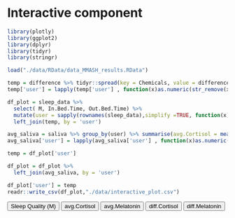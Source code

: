 # Interactive component

```r
library(plotly)
library(ggplot2)
library(dplyr)
library(tidyr)
library(stringr)

load("./data/RData/data_MMASH_results.RData")

temp = difference %>% tidyr::spread(key = Chemicals, value = difference)
temp['user'] = lapply(temp['user'] , function(x)as.numeric(str_remove(x, "user_")))

df_plot = sleep_data %>% 
  select( M, In.Bed.Time, Out.Bed.Time) %>% 
  mutate(user = sapply(rownames(sleep_data),simplify =TRUE, function(x)as.numeric(stringr::str_remove(x, "user_")))) %>% 
  left_join(temp, by = 'user')

avg_saliva = saliva %>% group_by(user) %>% summarise(avg.Cortisol = mean(Cortisol.NORM), avg.Melatonin = mean(Melatonin.NORM))
avg_saliva['user'] = lapply(avg_saliva['user'] , function(x)as.numeric(str_remove(x, "user_")))

temp = df_plot['user']

df_plot = df_plot %>% 
  left_join(avg_saliva, by = 'user')

df_plot['user'] = temp
readr::write_csv(df_plot,"./data/interactive_plot.csv")
```


<meta charset="utf-8">
          
<!-- Load d3.js -->
<script src="https://d3js.org/d3.v6.js"></script>

<!-- Add 2 buttons -->
<button onclick="update('M')">Sleep Quality (M)</button>
<button onclick="update('avg.Cortisol')">avg.Cortisol</button>
<button onclick="update('avg.Melatonin')">avg.Melatonin</button>
<button onclick="update('Cortisol.NORM')">diff.Cortisol</button>
<button onclick="update('Melatonin.NORM')">diff.Melatonin</button>

<!-- Create a div where the graph will take place -->
<div id="my_dataviz"></div>


<script>

// set the dimensions and margins of the graph
const margin = {top: 30, right: 30, bottom: 70, left: 60},
    width = 460 - margin.left - margin.right,
    height = 400 - margin.top - margin.bottom;

// append the svg object to the body of the page
const svg = d3.select("#my_dataviz")
  .append("svg")
    .attr("width", width + margin.left + margin.right)
    .attr("height", height + margin.top + margin.bottom)
  .append("g")
    .attr("transform", `translate(${margin.left},${margin.top})`);

// Initialize the X axis
const x = d3.scaleBand()
  .range([ 0, width ])
  .padding(0.2);
const xAxis = svg.append("g")
  .attr("transform", `translate(0,${height})`);

// Initialize the Y axis
const y = d3.scaleLinear()
  .range([ height, 0]);
const yAxis = svg.append("g")
  .attr("class", "myYaxis");


// A function that create / update the plot for a given variable:
function update(selectedVar) {

  // Parse the Data
  d3.csv("https://raw.githubusercontent.com/Shruti-Kaushal/MultilevelSleepAnalysis/main/data/interactive_plot.csv").then( function(data) {
  
  console.log(data);
  
  // X axis
  x.domain(data.map(d => d.user));
  xAxis.transition().duration(1000).call(d3.axisBottom(x));

  // Add Y axis
  y.domain([0, d3.max(data, d => +d[selectedVar]) ]);
  yAxis.transition().duration(1000).call(d3.axisLeft(y));

  // variable u: map data to existing bars
  const u = svg.selectAll("rect")
    .data(data)

  // update bars
  u.join("rect")
    .transition()
    .duration(1000)
      .attr("x", d => x(d.user))
      .attr("y", d => y(d[selectedVar]))
      .attr("width", x.bandwidth())
      .attr("height", d => height - y(d[selectedVar]))
      .attr("fill", "#69b3a2")
  })

}

// Initialize plot
update('M')

</script>
